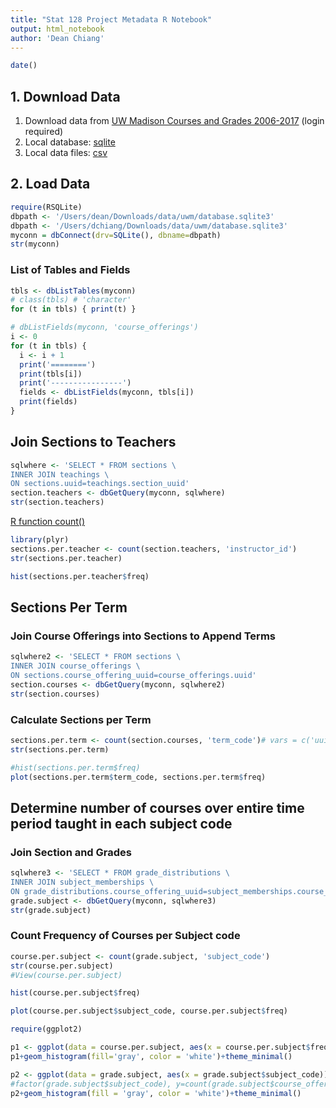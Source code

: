 ```yaml
---
title: "Stat 128 Project Metadata R Notebook"
output: html_notebook
author: 'Dean Chiang'
---
```


```r
date()
```

## 1. Download Data

1. Download data from
[UW Madison Courses and Grades 2006-2017](https://www.kaggle.com/Madgrades/uw-madison-courses)
(login required)
2. Local database: [sqlite](/Users/dean/Downloads/data/uwm/database.sqlite3)
3. Local data files: [csv](/Users/dean/Downloads/data/uw-madison-courses)

## 2. Load Data

```r
require(RSQLite)
dbpath <- '/Users/dean/Downloads/data/uwm/database.sqlite3'
dbpath <- '/Users/dchiang/Downloads/data/uwm/database.sqlite3'
myconn = dbConnect(drv=SQLite(), dbname=dbpath)
str(myconn)
```

### List of Tables and Fields
```r
tbls <- dbListTables(myconn)
# class(tbls) # 'character'
for (t in tbls) { print(t) }
```
```r
# dbListFields(myconn, 'course_offerings')
i <- 0
for (t in tbls) {
  i <- i + 1
  print('========')
  print(tbls[i])
  print('----------------')
  fields <- dbListFields(myconn, tbls[i])
  print(fields)
}
```

## Join Sections to Teachers
```r
sqlwhere <- 'SELECT * FROM sections \
INNER JOIN teachings \
ON sections.uuid=teachings.section_uuid'
section.teachers <- dbGetQuery(myconn, sqlwhere)
str(section.teachers)
```

[R function count()](https://www.rdocumentation.org/packages/plyr/versions/1.8.4/topics/count)

```r
library(plyr)
sections.per.teacher <- count(section.teachers, 'instructor_id')
str(sections.per.teacher)
```
```r
hist(sections.per.teacher$freq)

```

## Sections Per Term
### Join Course Offerings into Sections to Append Terms
```r
sqlwhere2 <- 'SELECT * FROM sections \
INNER JOIN course_offerings \
ON sections.course_offering_uuid=course_offerings.uuid'
section.courses <- dbGetQuery(myconn, sqlwhere2)
str(section.courses)
```

### Calculate Sections per Term
```r
sections.per.term <- count(section.courses, 'term_code')# vars = c('uuid', 'term_code'))
str(sections.per.term)
```
```r
#hist(sections.per.term$freq)
plot(sections.per.term$term_code, sections.per.term$freq)
```

## Determine number of courses over entire time period taught in each subject code

### Join Section and Grades
```r
sqlwhere3 <- 'SELECT * FROM grade_distributions \
INNER JOIN subject_memberships \
ON grade_distributions.course_offering_uuid=subject_memberships.course_offering_uuid'
grade.subject <- dbGetQuery(myconn, sqlwhere3)
str(grade.subject)
```

### Count Frequency of Courses per Subject code
```r
course.per.subject <- count(grade.subject, 'subject_code')
str(course.per.subject)
#View(course.per.subject)
```

```r
hist(course.per.subject$freq)
```

```r
plot(course.per.subject$subject_code, course.per.subject$freq)
```

```r
require(ggplot2)

```
```r
p1 <- ggplot(data = course.per.subject, aes(x = course.per.subject$freq))
p1+geom_histogram(fill='gray', color = 'white')+theme_minimal()
```
```r
p2 <- ggplot(data = grade.subject, aes(x = grade.subject$subject_code))
#factor(grade.subject$subject_code), y=count(grade.subject$course_offering_uuid)$freq
p2+geom_histogram(fill = 'gray', color = 'white')+theme_minimal()
```

